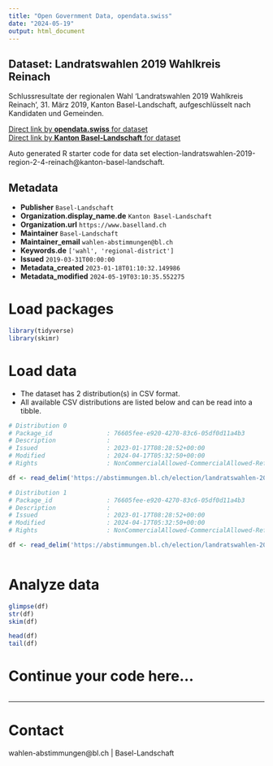 ```yaml
---
title: "Open Government Data, opendata.swiss"
date: "2024-05-19"
output: html_document
---
```


## Dataset: Landratswahlen 2019 Wahlkreis Reinach

Schlussresultate der regionalen Wahl 'Landratswahlen 2019 Wahlkreis Reinach', 31. März 2019, Kanton Basel-Landschaft, aufgeschlüsselt nach Kandidaten und Gemeinden.

[Direct link by **opendata.swiss** for dataset](https://opendata.swiss/de/dataset/landratswahlen-2019-wahlkreis-reinach)<br>
[Direct link by **Kanton Basel-Landschaft** for dataset](https://abstimmungen.bl.ch/election/landratswahlen-2019-region-2-4-reinach/data)

Auto generated R starter code for data set election-landratswahlen-2019-region-2-4-reinach@kanton-basel-landschaft.

## Metadata

- **Publisher** `Basel-Landschaft`
- **Organization.display_name.de** `Kanton Basel-Landschaft`
- **Organization.url** `https://www.baselland.ch`
- **Maintainer** `Basel-Landschaft`
- **Maintainer_email** `wahlen-abstimmungen@bl.ch`
- **Keywords.de** `['wahl', 'regional-district']`
- **Issued** `2019-03-31T00:00:00`
- **Metadata_created** `2023-01-18T01:10:32.149986`
- **Metadata_modified** `2024-05-19T03:10:35.552275`


# Load packages

```r

library(tidyverse)
library(skimr)

```

# Load data

-   The dataset has 2 distribution(s) in CSV format.
-   All available CSV distributions are listed below and can be read into a tibble.

```r

# Distribution 0
# Package_id               : 76605fee-e920-4270-83c6-05df0d11a4b3
# Description              : 
# Issued                   : 2023-01-17T08:28:52+00:00
# Modified                 : 2024-04-17T05:32:50+00:00
# Rights                   : NonCommercialAllowed-CommercialAllowed-ReferenceRequired

df <- read_delim('https://abstimmungen.bl.ch/election/landratswahlen-2019-region-2-4-reinach/data-csv')

# Distribution 1
# Package_id               : 76605fee-e920-4270-83c6-05df0d11a4b3
# Description              : 
# Issued                   : 2023-01-17T08:28:52+00:00
# Modified                 : 2024-04-17T05:32:50+00:00
# Rights                   : NonCommercialAllowed-CommercialAllowed-ReferenceRequired

df <- read_delim('https://abstimmungen.bl.ch/election/landratswahlen-2019-region-2-4-reinach/data-parties-csv')



```

# Analyze data

```r

glimpse(df)
str(df)
skim(df)

head(df)
tail(df)

```

# Continue your code here...

```r

```

------------------------------------------------------------------------

# Contact

wahlen-abstimmungen@bl.ch | Basel-Landschaft
